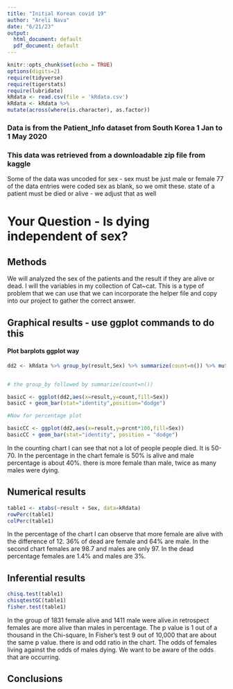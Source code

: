 ```yaml
---
title: "Initial Korean covid 19"
author: "Areli Nava"
date: "6/21/23"
output:
  html_document: default
  pdf_document: default
---
```


```r
knitr::opts_chunk$set(echo = TRUE)
options(digits=2)
require(tidyverse)
require(tigerstats)
require(lubridate)
kRdata <- read.csv(file = 'kRdata.csv')
kRdata <- kRdata %>%
mutate(across(where(is.character), as.factor))

```
### Data is from the Patient_Info dataset from South Korea 1 Jan to 1 May 2020
### This data was retrieved from a downloadable zip file from kaggle

Some of the data was uncoded for sex - sex must be just male or female
77 of the data entries were coded sex  as blank, so we omit these.
state of a patient must be died or alive - we adjust that as well   


  
# Your Question - Is dying independent of sex?

## Methods

We will analyzed the sex of the patients and the result if they are alive or dead. I will the variables in my collection of Cat~cat. This is a type of problem that we can use that we can incorporate the helper file and copy into our project to gather the correct answer.








## Graphical results - use ggplot commands to do this  

#### Plot barplots ggplot way
```r
dd2 <- kRdata %>% group_by(result,Sex) %>% summarize(count=n()) %>% mutate(prcnt=count/sum(count))


# the group_by followed by summarize(count=n())

basicC <- ggplot(dd2,aes(x=result,y=count,fill=Sex))
basicC + geom_bar(stat="identity",position="dodge")

#Now for percentage plot

basicCC <- ggplot(dd2,aes(x=result,y=prcnt*100,fill=Sex)) 
basicCC + geom_bar(stat="identity", position = "dodge")
```


In the counting chart I can see that not a lot of people people died. It is 50-70. In the percentage in the chart female is 50% is alive and male percentage is about 40%. there is more female than male, twice as many males were dying.





  
## Numerical results

```r
table1 <- xtabs(~result + Sex, data=kRdata)
rowPerc(table1)
colPerc(table1)
```
In the percentage of the chart I can observe that more female are alive with the difference of 12. 36% of dead are female and 64% are male. In the second chart females are 98.7 and males are only 97. In the dead percentage females are 1.4% and males are 3%.


## Inferential results 

```r
chisq.test(table1)
chisqtestGC(table1)
fisher.test(table1)
```

In the group of 1831 female alive and 1411 male were alive.in retrospect females are more alive than males in percentage. The p value is 1 out of a thousand in the Chi-square, In Fisher's test 9 out of 10,000 that are about the same p value. there is and odd ratio in the chart. The odds of females living against the odds of males dying. We want to be aware of the odds that are occurring.

## Conclusions

